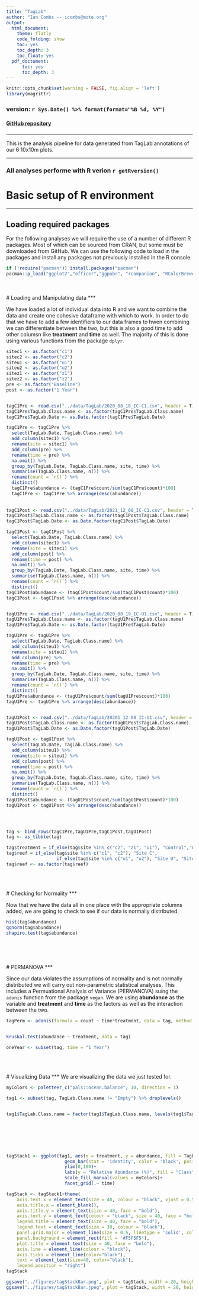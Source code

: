```yaml
---
title: "TagLab"
author: "Ian Combs -- icombs@mote.org"
output:
  html_document:
    theme: flatly
    code_folding: show
    toc: yes
    toc_depth: 3
    toc_float: yes
  pdf_doctument:
      toc: yes
      toc_depth: 3
---
```


```r
knitr::opts_chunk$set(warning = FALSE, fig.align = 'left')
library(magrittr)
```

### version: `r Sys.Date() %>% format(format="%B %d, %Y")`

<!-- this is where the DOI would go  [![DOI](https://zenodo.org/badge/DOI/10.5281/zenodo.3675991.svg)](https://doi.org/10.5281/zenodo.3675991)
-->


#### [GitHub repository](https://github.com/icombs2017/photogrammetryNOAA.git){target="_blank"}

###
***
This is the analysis pipeline for data generated from TagLab annotations of our 6 10x10m plots.


***
### All analyses performe with R verion `r getRversion()`
# Basic setup of R environment
***
## Loading required packages

For the following analyses we will require the use of a number of different R packages. Most of which can be sourced from CRAN, but some must be downloaded from GitHub. We can use the following code to load in the packages and install any packages not previously installed in the R console. 

```r
if (!require("pacman")) install.packages("pacman")
pacman::p_load("ggplot2","officer","ggpubr", "rcompanion", "RColorBrewer", "patchwork", "magrittr","reshape2", "stringr", "plyr", "dplyr", "flextable", "tidyr", "tibble", "vegan")
```


<br><br>
# Loading and Manipulating data
***

We have loaded a lot of individual data into R and we want to combine the data and create one cohesive dataframe with which to work. In order to do that we have to add a few identifiers to our data frames to hwen combining we can differentiate between the two, but this is also a good time to add other columsn like **treatment** and **time** as well. The majority of this is done using various functions from the package `dplyr`. 

```r
sitec1 <- as.factor("c1")
sitec2 <- as.factor("c2")
siteu1 <- as.factor("u1")
siteu2 <- as.factor("u2")
sitez1 <- as.factor("z1")
sitez2 <- as.factor("z2")
pre <- as.factor("Baseline")
post <- as.factor("1 Year")


tagC1Pre <- read.csv("../data/TagLab/2020_08_18_IC-C1.csv", header = T)
tagC1Pre$TagLab.Class.name <- as.factor(tagC1Pre$TagLab.Class.name)
tagC1Pre$TagLab.Date <- as.Date.factor(tagC1Pre$TagLab.Date) 

tagC1Pre <- tagC1Pre %>% 
  select(TagLab.Date, TagLab.Class.name) %>% 
  add_column(sitec1) %>% 
  rename(site = sitec1) %>%
  add_column(pre) %>% 
  rename(time = pre) %>% 
  na.omit() %>%
  group_by(TagLab.Date, TagLab.Class.name, site, time) %>% 
  summarise(TagLab.Class.name, n()) %>% 
  rename(count = `n()`) %>% 
  distinct()
  tagC1Pre$abundance <- (tagC1Pre$count/sum(tagC1Pre$count)*100)
  tagC1Pre <- tagC1Pre %>% arrange(desc(abundance))
 
 
tagC1Post <- read.csv("../data/TagLab/2021_12_08_IC-C1.csv", header = T)
tagC1Post$TagLab.Class.name <- as.factor(tagC1Post$TagLab.Class.name)
tagC1Post$TagLab.Date <- as.Date.factor(tagC1Post$TagLab.Date) 

tagC1Post <- tagC1Post %>% 
  select(TagLab.Date, TagLab.Class.name) %>% 
  add_column(sitec1) %>% 
  rename(site = sitec1) %>%
  add_column(post) %>% 
  rename(time = post) %>% 
  na.omit() %>%
  group_by(TagLab.Date, TagLab.Class.name, site, time) %>% 
  summarise(TagLab.Class.name, n()) %>% 
  rename(count = `n()`) %>%
  distinct()
tagC1Post$abundance <- (tagC1Post$count/sum(tagC1Post$count)*100) 
tagC1Post <- tagC1Post %>% arrange(desc(abundance))


tagU1Pre <- read.csv("../data/TagLab/2020_08_19_IC-U1.csv", header = T)
tagU1Pre$TagLab.Class.name <- as.factor(tagU1Pre$TagLab.Class.name)
tagU1Pre$TagLab.Date <- as.Date.factor(tagU1Pre$TagLab.Date) 

tagU1Pre <- tagU1Pre %>% 
  select(TagLab.Date, TagLab.Class.name) %>% 
  add_column(siteu1) %>% 
  rename(site = siteu1) %>%
  add_column(pre) %>% 
  rename(time = pre) %>% 
  na.omit() %>%
  group_by(TagLab.Date, TagLab.Class.name, site, time) %>% 
  summarise(TagLab.Class.name, n()) %>% 
  rename(count = `n()`) %>%
  distinct()
tagU1Pre$abundance <- (tagU1Pre$count/sum(tagU1Pre$count)*100) 
tagU1Pre <- tagU1Pre %>% arrange(desc(abundance))


tagU1Post <- read.csv("../data/TagLab/20201_12_08_IC-U1.csv", header = T)
tagU1Post$TagLab.Class.name <- as.factor(tagU1Post$TagLab.Class.name)
tagU1Post$TagLab.Date <- as.Date.factor(tagU1Post$TagLab.Date) 

tagU1Post <- tagU1Post %>% 
  select(TagLab.Date, TagLab.Class.name) %>% 
  add_column(siteu1) %>% 
  rename(site = siteu1) %>%
  add_column(post) %>% 
  rename(time = post) %>% 
  na.omit() %>%
  group_by(TagLab.Date, TagLab.Class.name, site, time) %>% 
  summarise(TagLab.Class.name, n()) %>% 
  rename(count = `n()`) %>%
  distinct()
tagU1Post$abundance <- (tagU1Post$count/sum(tagU1Post$count)*100) 
tagU1Post <- tagU1Post %>% arrange(desc(abundance))




tag <- bind_rows(tagC1Pre,tagU1Pre,tagC1Post,tagU1Post)
tag <- as_tibble(tag)

tag$treatment = if_else(tag$site %in% c("c2", "z1", "u1"), "Control","Outplanted") 
tag$reef = if_else(tag$site %in% c("c1", "c2"), "Site C",
                   if_else(tag$site %in% c("u1", "u2"), "Site U", "Site Z"))
tag$reef <- as.factor(tag$reef)



```

<br><br>
# Checking for Normality
***

Now that we have the data all in one place with the appropriate columns added, we are going to check to see if our data is normally distributed. 



```r

hist(tag$abundance)
qqnorm(tag$abundance)
shapiro.test(tag$abundance)




```


<br><br>
# PERMANOVA
***

Since our data violates the assumptions of normality and is not normally distributed we will carry out non-parametric statistical analyses. This includes a Permuational Analysis of Variance (PERMANOVA) suing the `adonis` function from the package `vegan`. We are using **abundance** as the variable and **treatment** and **time** as the factors as well as the interaction between the two.

```r

tagPerm <- adonis(formula = count ~ time*treatment, data = tag, method = "euclidian", permutations = 9999)


kruskal.test(abundance ~ treatment, data = tag)

oneYear <- subset(tag, time = "1 Year")



```

<br><br>
# Visualizing Data
***
We are visualizing the data we just tested for. 

```r

myColors <- paletteer_c("pals::ocean.balance", 10, direction = 1)

tag1 <- subset(tag, TagLab.Class.name != "Empty") %>% droplevels()


tag1$TagLab.Class.name = factor(tag1$TagLab.Class.name, levels(tag1$TagLab.Class.name)[c(6,4,1,3,7,2,8,9,5,10)])







tagStack1 <- ggplot(tag1, aes(x = treatment, y = abundance, fill = TagLab.Class.name))+
                      geom_bar(stat = 'identity', color = 'black', position = position_stack(reverse = TRUE), alpha = 0.8)+
                      ylim(0,100)+
                      labs(y = "Relative Abundance (%)", fill = "Class", title = "Relative Species Abundance")+
                      scale_fill_manual(values = myColors)+
                      facet_grid(.~ time)

tagStack <- tagStack1+theme(
    axis.text.x = element_text(size = 40, colour = "black", vjust = 0.5, hjust = 0.5, face= "bold"), 
    axis.title.x = element_blank(),
    axis.title.y = element_text(size = 40, face = "bold"), 
    axis.text.y = element_text(colour = "black", size = 40, face = "bold"),
    legend.title = element_text(size = 40, face = "bold"), 
    legend.text = element_text(size = 30, colour = "black"), 
    panel.grid.major = element_line(size = 0.5, linetype = 'solid', colour = "white"),
    panel.background = element_rect(fill = '#F5F5F5'), 
    plot.title = element_text(size = 40, face = "bold"), 
    axis.line = element_line(colour = "black"), 
    axis.ticks = element_line(color="black"), 
    text = element_text(size=40, color="black"), 
    legend.position = "right")
tagStack

ggsave("../figures/tagStackBar.png", plot = tagStack, width = 20, height = 15, units = 'in', dpi = 600)
ggsave("../figures/tagStackBar.jpeg", plot = tagStack, width = 20, height = 15, units = "in", dpi = 600)






```


